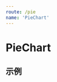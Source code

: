 ```yaml
---
route: /pie
name: 'PieChart'
---
```


# PieChart

## 示例

<Playground>
  <PieChart
    data={
      [
        { x: 'chrome', y: 20 },
        { x: 'IE', y: 20 },
        { x: 'Firefox', y: 20 }
      ]
    }
    subTitle="总预警数"
    total={100}
  />
</Playground>
